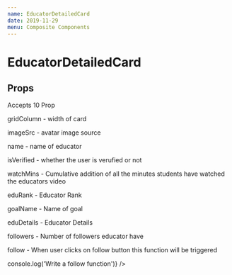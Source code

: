 ```yaml
---
name: EducatorDetailedCard
date: 2019-11-29
menu: Composite Components
---
```



# EducatorDetailedCard
## Props
Accepts 10 Prop

gridColumn - width of card

imageSrc - avatar image source

name - name of educator

isVerified - whether the user is verufied or not

watchMins - Cumulative addition of all the minutes students have watched the educators video

eduRank - Educator Rank

goalName - Name of goal

eduDetails - Educator Details

followers - Number of followers educator have

follow - When user clicks on follow button this function will be triggered



<Playground>

 <div style={{width: "450px"}}>
   <EducatorDetailedCard
          watchMins="55M"
          name="Arjit Jindal"
          isVerified="true"
          eduRank="1"
          goalName="IIT JEE"
          eduDetails="Maths faculty for IIT JEE (Main and Advance), Maths Specialist for Calculus, Ex Senior faculty Vibrant Academy, Top notch online faculty"
          gridColumn={9}
          followers="542K"
          follow={() => console.log('Write a follow function')}
        />
  </div>      
     
</Playground>